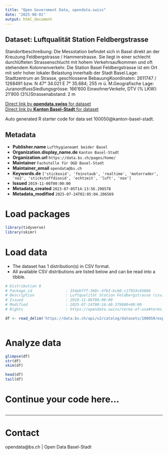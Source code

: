 ```yaml
---
title: "Open Government Data, opendata.swiss"
date: "2025-08-01"
output: html_document
---
```


## Dataset: Luftqualität Station Feldbergstrasse

Standortbeschreibung: Die Messstation befindet sich in Basel direkt an der Kreuzung Feldbergstrasse / Hammerstrasse. Sie liegt in einer schlecht durchlüfteten Strassenschlucht mit hohem Verkehrsaufkommen und oft stehendem Kolonnenverkehr. Die Station Basel Feldbergstrasse ist ein Ort mit sehr hoher lokaler Belastung innerhalb der Stadt Basel.Lage: Stadtzentrum an Strasse, geschlossene BebauungKoordinaten: 2611747 / 1268491 bzw. N 47° 34.021 E 7° 35.684; 255 m ü. M.Geografische Lage: JuranordfussSiedlungsgrösse: 166'600 EinwohnerVerkehr, DTV (% LKW): 21'900 (3%)Strassenabstand: 2 m

[Direct link by **opendata.swiss** for dataset](https://opendata.swiss/de/dataset/luftqualitat-station-feldbergstrasse)<br>
[Direct link by **Kanton Basel-Stadt** for dataset](https://data.bs.ch/explore/dataset/100050/)

Auto generated R starter code for data set 100050@kanton-basel-stadt.

## Metadata

- **Publisher.name** `Lufthygieneamt beider Basel`
- **Organization.display_name.de** `Kanton Basel-Stadt`
- **Organization.url** `https://data.bs.ch/pages/home/`
- **Maintainer** `Fachstelle für OGD Basel-Stadt`
- **Maintainer_email** `opendata@bs.ch`
- **Keywords.de** `['stickoxid', 'feinstaub', 'realtime', 'motorrader', 'no2', 'stickstoffdioxid', 'echtzeit', 'luft', 'nox']`
- **Issued** `2019-11-06T00:00:00`
- **Metadata_created** `2023-07-05T14:13:56.298578`
- **Metadata_modified** `2025-07-24T02:05:04.206569`


# Load packages

```r

library(tidyverse)
library(skimr)

```

# Load data

-   The dataset has 1 distribution(s) in CSV format.
-   All available CSV distributions are listed below and can be read into a tibble.

```r

# Distribution 0
# Package_id               : 354ebfff-368c-4fb3-bcb0-c17933c65886
# Description              : Luftqualität Station Feldbergstrasse (csv)
# Issued                   : 2019-11-06T00:00:00
# Modified                 : 2025-07-24T00:16:40.379000+00:00
# Rights                   : https://opendata.swiss/terms-of-use#terms_by

df <- read_delim('https://data.bs.ch/api/v2/catalog/datasets/100050/exports/csv?use_labels=true')



```

# Analyze data

```r

glimpse(df)
str(df)
skim(df)

head(df)
tail(df)

```

# Continue your code here...

```r

```

------------------------------------------------------------------------

# Contact

opendata@bs.ch | Open Data Basel-Stadt
